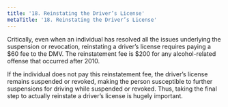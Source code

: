 ```yaml
---
title: '18.	Reinstating the Driver’s License'
metaTitle: '18.	Reinstating the Driver’s License'
---
```


Critically, even when an individual has resolved all the issues underlying the suspension or revocation, reinstating a driver’s license requires paying a $60 fee to the DMV. The reinstatement fee is $200 for any alcohol-related offense that occurred after 2010.

If the individual does not pay this reinstatement fee, the driver’s license remains suspended or revoked, making the person susceptible to further suspensions for driving while suspended or revoked. Thus, taking the final step to actually reinstate a driver’s license is hugely important.
